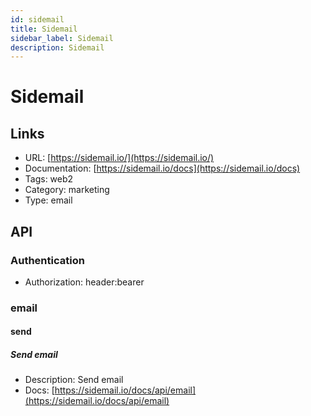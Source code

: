 ```yaml
---
id: sidemail
title: Sidemail
sidebar_label: Sidemail
description: Sidemail
---
```


# Sidemail

## Links

* URL: [https://sidemail.io/](https://sidemail.io/)
* Documentation: [https://sidemail.io/docs](https://sidemail.io/docs)
* Tags: web2
* Category: marketing
* Type: email

## API

### Authentication

* Authorization: header:bearer

### email

#### send

##### Send email

* Description: Send email
* Docs: [https://sidemail.io/docs/api/email](https://sidemail.io/docs/api/email)
